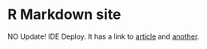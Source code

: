 # R Markdown site

NO Update! IDE Deploy. It has a link to [article](article.html) and [another](another.html).
